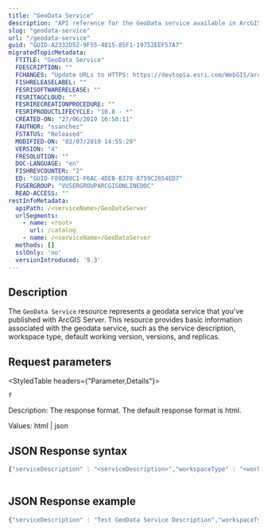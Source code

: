 ```yaml
---
title: "GeoData Service"
description: "API reference for the GeoData service available in ArcGIS Enterprise."
slug: "geodata-service"
url: "/geodata-service"
guid: "GUID-A2332D52-9F55-4815-85F1-19752EEF57A7"
migratedTopicMetadata:
  FTITLE: "GeoData Service"
  FDESCRIPTION: ""
  FCHANGES: "Update URLs to HTTPS: https://devtopia.esri.com/WebGIS/arcgis-rest-api-documentation/issues/181"
  FISHRELEASELABEL: ""
  FESRISOFTWARERELEASE: ""
  FESRITAGCLOUD: ""
  FESRIRECREATIONPROCEDURE: ""
  FESRIPRODUCTLIFECYCLE: "10.8 - *"
  CREATED-ON: "27/06/2019 16:50:11"
  FAUTHOR: "ssanchez"
  FSTATUS: "Released"
  MODIFIED-ON: "02/07/2019 14:55:29"
  VERSION: "4"
  FRESOLUTION: ""
  DOC-LANGUAGE: "en"
  FISHREVCOUNTER: "2"
  ED: "GUID-F89DB0C1-F6AC-4DEB-B378-8759C2654ED7"
  FUSERGROUP: "VUSERGROUPARCGISONLINEDOC"
  READ-ACCESS: ""
restInfoMetadata:
  apiPath: /<serviceName>/GeoDataServer
  urlSegments:
    - name: <root>
      url: /catalog
    - name: /<serviceName>/GeoDataServer
  methods: []
  sslOnly: 'no'
  versionIntroduced: '9.3'
---
```


## Description

The `GeoData Service`  resource represents a geodata service that you've published with ArcGIS Server. This resource provides basic information associated with the geodata service, such as the service description, workspace type, default working version, versions, and replicas. 

##  Request parameters 

<StyledTable headers={"Parameter,Details"}>

<StyledTableRow>

<StyledTableCell cellStyle="markdown">

`f` 

</StyledTableCell>

<StyledTableCell cellStyle="markdown">

Description: The response format. The default response format is html.

Values: html | json

</StyledTableCell>

</StyledTableRow>

</StyledTable>

## JSON Response syntax

```javascript
{"serviceDescription" : "<serviceDescription>","workspaceType" : "<workspaceType>","defaultWorkingVersion": "<defaultWorkingVersion>","versions": [ "<version1>", "<version2>" ],"replicas": [ "<replica1>", "<replica2>" ]}
          
```

 

## JSON Response example

```javascript
{"serviceDescription" : "Test GeoData Service Description","workspaceType" : "esriRemoteDatabaseWorkspace","defaultWorkingVersion": "SDE.DEFAULT","versions": [ "SDE.DEFAULT", "MAP.GeoDatabase-BaseVersion", "GDB.July15_APtest", "MAP.MyCheckOut", "MAP.TestReplica"],"replicas": [ "MAP.MyCheckOut", "MAP.TestReplica"]}

          
```

 
